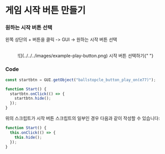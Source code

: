 
# 게임 시작 버튼 만들기

<Steps>

### 원하는 시작 버튼 선택

왼쪽 상단의 + 버튼을 클릭 -> GUI -> 원하는 시작 버튼 선택

<br />
<center>
  ![](../../../images/example-play-button.png) 시작 버튼 선택하기{" "}
</center>

### Code

```js howLineNumbers copy filename="otherScript"
const startbtn = GUI.getObject("ballstopcle_button_play_on(e77)");

function Start() {
  startbtn.onClick(() => {
    startbtn.hide();
  });
}
```

위의 스크립트가 시작 버튼 스크립트의 일부인 경우 다음과 같이 작성할 수 있습니다:

```js howLineNumbers copy filename="ballstopcle_button_play_on(e77)"
function Start() {
  this.onClick(() => {
    this.hide();
  });
}
```

</Steps>
